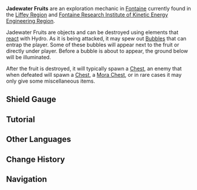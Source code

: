 {{Stub|need/double check/fix shield gauge data}}
{{Terminology Infobox
|image  = Tutorial You Don't Need That Much Water....png<!--Jadewater Fruit.png-->
|type   = Exploration
|region = Fontaine
}}
'''Jadewater Fruits''' are an exploration mechanic in [[Fontaine]] currently found in the [[Liffey Region]] and [[Fontaine Research Institute of Kinetic Energy Engineering Region]].

Jadewater Fruits are {{Hydro}} objects and can be destroyed using elements that [[react]] with Hydro. As it is being attacked, it may spew out [[Bubble]]s that can entrap the player. Some of these bubbles will appear next to the fruit or directly under player. Before a bubble is about to appear, the ground below will be illuminated.

After the fruit is destroyed, it will typically spawn a [[Chest]], an enemy that when defeated will spawn a [[Chest]], a [[Mora Chest]], or in rare cases it may only give some miscellaneous items.

==Shield Gauge==
{{Elemental Shield Data|Hydro|8|Jadewater Fruit}}

==Tutorial==
{{Tutorial|You Don't Need That Much Water...}}

==Other Languages==
{{Other Languages
|en      = Jadewater Fruit
|zhs     = 水玉果实
|zhs_rm  = 
|zht     = 水玉果實
|zht_rm  = 
|zh_tl   = 
|ja      = 水玉の果実
|ja_rm   = Mizutama no Kajitsu
|ja_tl   = 
|ko      = 물수정 과일
|ko_tl   = Hydro Crystal Fruit
|es      = Fruto formado a partir de una alta condensación del elemento Hydro
|es_tl   = Fruit Formed Out of High Hydro Concentration
|fr      = Fruit d'eau de jade
|fr_tl   = Jade Water Fruit
|ru      = Плод водного нефрита
|ru_tl   = 
|th      = Jadewater Fruit
|vi      = Quả Ngọc Nước
|vi_tl   = 
|de      = Jadewasser-Frucht
|de_tl   = Jadewater Fruit
|id      = Jadewater Fruit
|pt      = Fruta Aquática
|pt_tl   = 
|tr      = Yeşimsuyu Meyvesi
|tr_tl   = Jadewater Fruit
|it      = Frutto composto dalla condensazione di giada acquatica
|it_tl   = 
}}

==Change History==
{{Change History|4.1}}

==Navigation==
{{Exploration Navbox|Fontaine}}